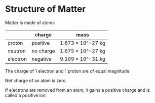 Structure of Matter
===================

Matter is made of atoms

|          | charge    | mass               |
| -------- | --------- | ------------------ |
| proton   | positive  | 1.673 \* 10^-27 kg |
| neutron  | no charge | 1.675 \* 10^-27 kg |
| electron | negative  | 9.109 \* 10^-31 kg |

The charge of 1 electron and 1 proton are of equal magnitude

Net charge of an atom is zero.

If electrons are removed from an atom, it gains a positive charge and
is called a positive ion.
